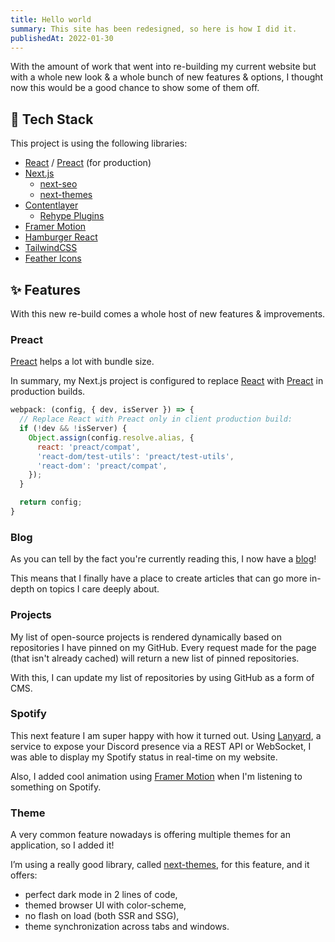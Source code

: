 ```yaml
---
title: Hello world
summary: This site has been redesigned, so here is how I did it.
publishedAt: 2022-01-30
---
```


With the amount of work that went into re-building my current website but with a
whole new look & a whole bunch of new features & options, I thought now this
would be a good chance to show some of them off.

## 🔨 Tech Stack

This project is using the following libraries:

- [React][react] / [Preact][preact] (for production)
- [Next.js][nextjs]
  - [next-seo][next-seo]
  - [next-themes][next-themes]
- [Contentlayer][contentlayer]
  - [Rehype Plugins][rehypejs]
- [Framer Motion][framer-motion]
- [Hamburger React][hamburger-react]
- [TailwindCSS][tailwindcss]
- [Feather Icons][feathericons]

## **✨** Features

With this new re-build comes a whole host of new features & improvements.

### Preact

[Preact][preact] helps a lot with bundle size.

In summary, my Next.js project is configured to replace [React][react] with
[Preact][preact] in production builds.

```ts:next.config.js
webpack: (config, { dev, isServer }) => {
  // Replace React with Preact only in client production build:
  if (!dev && !isServer) {
    Object.assign(config.resolve.alias, {
      react: 'preact/compat',
      'react-dom/test-utils': 'preact/test-utils',
      'react-dom': 'preact/compat',
    });
  }

  return config;
}
```

### Blog

As you can tell by the fact you're currently reading this, I now have a
[blog](/blog)!

This means that I finally have a place to create articles that can go more
in-depth on topics I care deeply about.

### Projects

My list of open-source projects is rendered dynamically based on repositories
I have pinned on my GitHub.
Every request made for the page (that isn't already cached) will return a new
list of pinned repositories.

With this, I can update my list of repositories by using GitHub as a form of CMS.

### Spotify

This next feature I am super happy with how it turned out. Using
[Lanyard][lanyard], a service to expose your Discord
presence via a REST API or WebSocket, I was able to display my Spotify status
in real-time on my website.

Also, I added cool animation using [Framer Motion][framer-motion] when I'm
listening to something on Spotify.

<MdxCenter>
	<SpotifyAnimationExample />
</MdxCenter>

### Theme

A very common feature nowadays is offering multiple themes for an application,
so I added it!

I’m using a really good library, called [next-themes][next-themes], for this
feature, and it offers:

- perfect dark mode in 2 lines of code,
- themed browser UI with color-scheme,
- no flash on load (both SSR and SSG),
- theme synchronization across tabs and windows.

[react]: https://reactjs.org
[preact]: https://preactjs.com
[nextjs]: https://nextjs.org
[next-seo]: https://github.com/garmeeh/next-seo
[next-themes]: https://github.com/pacocoursey/next-themes
[contentlayer]: https://github.com/contentlayerdev/contentlayer
[rehypejs]: https://github.com/rehypejs
[framer-motion]: https://www.framer.com/motion
[hamburger-react]: https://github.com/luukdv/hamburger-react
[tailwindcss]: https://tailwindcss.com
[feathericons]: https://feathericons.com
[lanyard]: https://github.com/Phineas/lanyard
